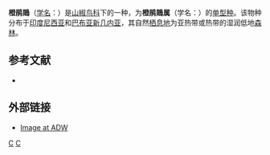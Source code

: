 {{Speciesbox
| taxon = Campochaera sloetii
| authority = {{link-en|赫尔曼·施莱格尔|Hermann Schlegel|Schlegel}}, 1866
| image = CampephagaAurulentaSmit.jpg
| status = LC | status_system = IUCN3.1
| parent_authority = {{link-en|托马索·萨尔瓦多里|Tommaso Salvadori|Salvadori}}, 1878
}}

'''橙鹃鵙'''（[[学名|学名]]：{{lang|la|''Campochaera sloetii''}}）是[[山椒鸟科|山椒鸟科]]下的一种，为'''橙鹃鵙属'''（学名：{{lang|la|''Campochaera''}}）的[[單型|单型种]]。该物种分布于[[印度尼西亚|印度尼西亚]]和[[巴布亚新几内亚|巴布亚新几内亚]]，其自然[[栖息地|栖息地]]为亚热带或热带的湿润低地[[森林|森林]]。

== 参考文献 ==
* {{IUCN2010
|assessors=BirdLife International
|year=2009
|id=146829
|title=Campochaera sloetii
|version=2010.3
|downloaded= 2010-10-27
}}

== 外部链接 ==
*[http://animaldiversity.ummz.umich.edu/site/resources/grzimek_birds/Campephagidae/Campochaera.sloetti.male.jpg/view.html Image at ADW] {{Wayback|url=http://animaldiversity.ummz.umich.edu/site/resources/grzimek_birds/Campephagidae/Campochaera.sloetti.male.jpg/view.html |date=20081202081530 }}
{{taxonbar}}
[[Category:_1866年描述的鸟类|C]]
[[Category:橙鹃鵙属|C]]